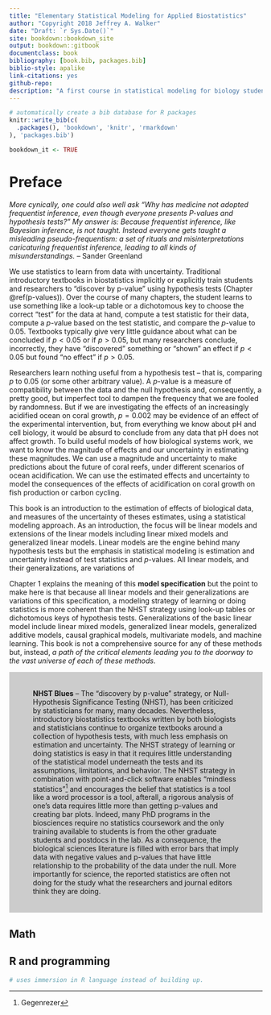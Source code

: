 ```yaml
--- 
title: "Elementary Statistical Modeling for Applied Biostatistics"
author: "Copyright 2018 Jeffrey A. Walker"
date: "Draft: `r Sys.Date()`"
site: bookdown::bookdown_site
output: bookdown::gitbook
documentclass: book
bibliography: [book.bib, packages.bib]
biblio-style: apalike
link-citations: yes
github-repo: 
description: "A first course in statistical modeling for biology students"
---
```


```r
# automatically create a bib database for R packages
knitr::write_bib(c(
  .packages(), 'bookdown', 'knitr', 'rmarkdown'
), 'packages.bib')

bookdown_it <- TRUE
```

# Preface {-}
*More cynically, one could also well ask "Why has medicine not adopted frequentist inference, even though everyone presents P-values and hypothesis tests?" My answer is: Because frequentist inference, like Bayesian inference, is not taught. Instead everyone gets taught a misleading pseudo-frequentism: a set of rituals and misinterpretations caricaturing frequentist inference, leading to all kinds of misunderstandings.* -- Sander Greenland

We use statistics to learn from data with uncertainty. Traditional introductory textbooks in biostatistics implicitly or explicitly train students and researchers to "discover by p-value" using hypothesis tests (Chapter \@ref(p-values)). Over the course of many chapters, the student learns to use something like a look-up table or a dichotomous key to choose the correct "test" for the data at hand, compute a test statistic for their data, compute a $p$-value based on the test statistic, and compare the *p*-value to 0.05. Textbooks typically give very little guidance about what can be concluded if $p < 0.05$ or if $p > 0.05$, but many researchers conclude, incorrectly, they have "discovered" something or "shown" an effect if $p < 0.05$ but found "no effect" if $p > 0.05$.

Researchers learn nothing useful from a hypothesis test -- that is, comparing $p$ to 0.05 (or some other arbitrary value). A $p$-value is a measure of compatibility between the data and the null hypothesis and, consequently, a pretty good, but imperfect tool to dampen the frequency that we are fooled by randomness. But if we are investigating the effects of an increasingly acidified ocean on coral growth, $p=0.002$ may be evidence of an effect of the experimental intervention, but, from everything we know about pH and cell biology, it would be absurd to conclude from any data that pH does not affect growth. To build useful models of how biological systems work, we want to know the magnitude of effects and our uncertainty in estimating these magnitudes. We can use a magnitude and uncertainty to make predictions about the future of coral reefs, under different scenarios of ocean acidification. We can use the estimated effects and uncertainty to model the consequences of the effects of acidification on coral growth on fish production or carbon cycling.

This book is an introduction to the estimation of effects of biological data, and measures of the uncertainty of theses estimates, using a statistical modeling approach. As an introduction, the focus will be linear models and extensions of the linear models including linear mixed models and generalized linear models. Linear models are the engine behind many hypothesis tests but the emphasis in statistical modeling is estimation and uncertainty instead of test statistics and $p$-values. All linear models, and their generalizations, are variations of

\begin{align}
y_i &\sim N(\mu_i, \theta)\\
\mathrm{E}(Y|X) &= \mu\\
\mu_i &= f(\beta_0 + \beta_1 x_i)
\end{align}

Chapter 1 explains the meaning of this **model specification** but the point to make here is that because all linear models and their generalizations are variations of this specification, a modeling strategy of learning or doing statistics is more coherent than the NHST strategy using look-up tables or dichotomous keys of hypothesis tests. Generalizations of the basic linear model include linear mixed models, generalized linear models, generalized additive models, causal graphical models, multivariate models, and machine learning. This book is not a comprehensive source for any of these methods but, instead, *a path of the critical elements leading you to the doorway to the vast universe of each of these methods*.

<div style="background-color:#cccccc; text-align:left; vertical-align: middle; padding:20px 47px;">
**NHST Blues** -- The "discovery by p-value" strategy, or Null-Hypothesis Significance Testing (NHST), has been criticized by statisticians for many, many decades. Nevertheless, introductory biostatistics textbooks written by both biologists and statisticians continue to organize textbooks around a collection of hypothesis tests, with much less emphasis on estimation and uncertainty. The NHST strategy of learning or doing statistics is easy in that it requires little understanding of the statistical model underneath the tests and its assumptions, limitations, and behavior. The NHST strategy in combination with point-and-click software enables "mindless statistics"^[Gegenrezer] and encourages the belief that statistics is a tool like a word processor is a tool, afterall, a rigorous analysis of one's data requires little more than getting p-values and creating bar plots. Indeed, many PhD programs in the biosciences require no statistics coursework and the only training available to students is from the other graduate students and postdocs in the lab. As a consequence, the biological sciences literature is filled with error bars that imply data with negative values and p-values that have little relationship to the probability of the data under the null. More importantly for science, the reported statistics are often not doing for the study what the researchers and journal editors think they are doing.
</div> 

## Math


## R and programming

```r
# uses immersion in R language instead of building up.
```



